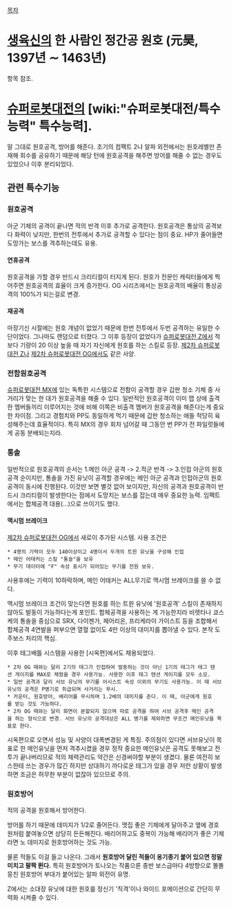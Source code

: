 [[목차]]
= [[생육신]]의 한 사람인 정간공 원호 (元昊, 1397년 ∼ 1463년) =
항목 참조.

= [[슈퍼로봇대전]]의 [wiki:"슈퍼로봇대전/특수능력" 특수능력]. =
말 그대로 원호공격, 방어를 해준다. 초기의 컴팩트 2나 알파 외전에서는 원호레벨만 존재해 회수를 공유하기 때문에 해당 턴에 원호공격을 해주면 방어를 해줄 수 없는 경우도 있었으나 이후 분리되었다.

== 관련 특수기능 ==
=== 원호공격 ===
아군 기체의 공격이 끝나면 적의 반격 이후 추가로 공격한다. 원호공격은 통상의 공격보다 화력이 낮지만, 한번의 전투에서 추가로 공격할 수 있다는 점이 중요. HP가 줄어들면 도망가는 보스를 격추하는데도 유용.

==== 연휴공격 ====
원호공격을 가할 경우 반드시 크리티컬이 터지게 된다. 원호가 전문인 캐릭터들에게 찍어주면 원호공격의 효율이 크게 증가한다. OG 시리즈에서는 원호공격의 배율이 통상공격의 100%가 되는걸로 변경.

==== 재공격 ====
마장기신 시절에는 원호 개념이 없었기 때문에 한번 전투에서 두번 공격하는 유일한 수단이었다. 그나마도 랜덤으로 터졌다. 그 이후 등장이 없었다가 [[슈퍼로봇대전 Z]]에서 적보다 기량이 20 이상 높을 때 자기 자신에게 원호를 하는 스킬로 등장. [[제2차 슈퍼로봇대전 Z]]나 [[제2차 슈퍼로봇대전 OG]]에서도 같은 사양.

=== 전함원호공격 ===
[[슈퍼로봇대전 MX]]에 있는 독특한 시스템으로 전함이 공격할 경우 갑판 청소 기체 중 사거리가 맞는 한 대가 원호공격을 해줄 수 있다. 일반적인 원호공격이 이미 맵 상에 출격한 멤버들끼리 이루어지는 것에 비해 이쪽은 비출격 멤버가 원호공격을 해준다는게 중요한 차이점. 그리고 경험치와 PP도 동일하게 먹기 때문에 갑판 청소하는 애들 적당히 육성해주는데 효율적이다. 특히 MX의 경우 회차 넘어갈 때 그동안 번 PP가 전 파일럿들에게 공동 분배되는지라.

=== 통솔 ===
일반적으로 원호공격의 순서는 1.메인 아군 공격 -> 2.적군 반격 -> 3.인접 아군의 원호공격 순이지만, 통솔을 가진 유닛이 공격할 경우에는 메인 아군 공격과 인접아군의 원호공격이 동시에 진행된다. 이것만 보면 별것 없어 보이지만, 자신의 공격과 원호공격이 반드시 크리티컬이 발생한다는 점에서 도망치는 보스를 잡는데 매우 중요한 능력. 임팩트에서는 합체공격 대용(…)으로 쓰이기도 했다.

==== 맥시멈 브레이크 ====
[[제2차 슈퍼로봇대전 OG]]에서 새로이 추가된 시스템. 사용 조건은

 * 4명의 기력이 모두 140이상이고 4명이서 두개의 트윈 유닛을 구성해 인접
 * 메인 어태커는 스킬 "통솔"을 보유
 * 무기 데이터에 "F" 속성 표시가 되어있는 무기를 전원 보유.

사용후에는 기력이 10하락하며, 메인 어태커는 ALL무기로 맥시멈 브레이크를 쓸 수 없다.

맥시멈 브레이크 조건이 맞는다면 원호를 하는 트윈 유닛에 '원호공격' 스킬이 존재하지 않아도 발동이 가능하다는게 포인트. 
{{{#!html
<iframe width="560" height="315" src="http://www.youtube.com/embed/O-40ciFqPP8" frameborder="0" allowfullscreen></iframe>
}}}	
합체공격을 사용하는 게 가능한지라 비렛타나 쿄스케의 통솔을 중심으로 SRX, 다이젠가, 페어리온, 프리케라이 가이스트 등을 조합해서 합체공격 4연발을 퍼부으면 열혈 없이도 4만 이상의 대미지를 뽑아낼 수 있다. 본작 도주보스 처리의 핵심.

이후 태그배틀 시스템을 사용한 [시옥편]에서도 채용되었다.

 * 2차 OG 때와는 달리 2기의 태그가 인접하여 발동하는 것이 아닌 1기의 태그가 태그 텐션 게이지를 MAX로 채웠을 경우 사용가능. 사용한 이후 태그 텐션 게이지를 모두 소모.
 * 일반 공격과 달리 서브 유닛의 무기를 어시스트 속성 이외의 무기도 사용가능. 이 때 서브유닛의 공격은 P병기로 취급되며 사거리는 무시.
 * 카운터, 원호방어, 배리어를 무시하며 1.2배의 대미지를 준다. 이 때, 아군에게 원호를 받는 것도 가능하다.
 * 2차 OG 때와는 달리 화면이 분할되지 않으며 따로 공격을 하여 서브 공격후 메인 공격을 하는 형식으로 변경. 서브 유닛의 공격대상은 ALL 병기를 제외하면 무조건 메인유닛을 목표로 한다.

시옥편으로 오면서 성능 및 사양이 대폭변경된 게 특징. 주의점이 있다면 서브유닛이 목표로 한 메인유닛을 먼저 격추시켰을 경우 정작 중요한 메인유닛은 공격도 못해보고 전투가 끝나버리므로 적의 체력관리도 약간은 신경써야할 부분이 생겼다. 물론 여전히 보스한테 쓰는 경우가 많긴 하지만 상대하기 까다로운 태그가 있을 경우 저런 상황이 발생하면 조금은 허무한 부분이 없잖아 있으므로 주의.


=== 원호방어 ===
적의 공격을 원호해서 방어한다.

방어를 하기 때문에 데미지가 1/2로 줄어든다. 맷집 좋은 기체에게 달아주고 옆에 경호원처럼 붙여놓으면 상당히 든든해진다. 배리어하고도 중복이 가능해 배리어가 좋은 기체라면 노 데미지로 원호방어하는 것도 가능.

물론 적들도 이걸 들고 나온다. 그래서 '''원호방어 달린 적들이 옹기종기 붙어 있으면 정말 미치고 팔짝 뛴다.''' 특히 원호방어가 토나오는 작품으론 종반 보스급마다 4방향으로 똘똘 뭉친 원호방어 부대가 붙어있는 알파 외전이 유명.

Z에서는 소대장 유닛에 대한 원호를 정신기 '직격'이나 와이드 포메이션으로 간단히 무력화 시켜줄 수 있다.
